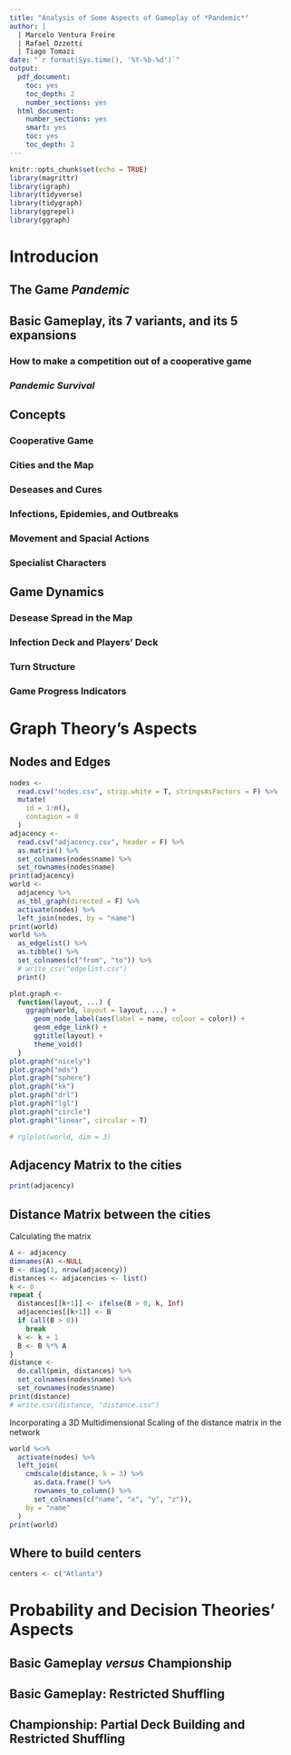 ```yaml
---
title: "Analysis of Some Aspects of Gameplay of *Pandemic*"
author: |
  | Marcelo Ventura Freire
  | Rafael Ozzetti
  | Tiago Tomazi
date: "`r format(Sys.time(), '%Y-%b-%d')`"
output:
  pdf_document:
    toc: yes
    toc_depth: 2
    number_sections: yes
  html_document:
    number_sections: yes
    smart: yes
    toc: yes
    toc_depth: 2
---
```


```r
knitr::opts_chunk$set(echo = TRUE)
library(magrittr)
library(igraph)
library(tidyverse)
library(tidygraph)
library(ggrepel)
library(ggraph)
```

# Introducion 

## The Game *Pandemic*

## Basic Gameplay, its 7 variants, and its 5 expansions

### How to make a competition out of a cooperative game

### *Pandemic Survival*

## Concepts

### Cooperative Game

### Cities and the Map

### Deseases and Cures

### Infections, Epidemies, and Outbreaks

### Movement and Spacial Actions

### Specialist Characters

## Game Dynamics

### Desease Spread in the Map

### Infection Deck and Players' Deck

### Turn Structure

### Game Progress Indicators

# Graph Theory's Aspects

## Nodes and Edges

```r
nodes <- 
  read.csv("nodes.csv", strip.white = T, stringsAsFactors = F) %>%
  mutate(
    id = 1:n(), 
    contagion = 0
  )
adjacency <- 
  read.csv("adjacency.csv", header = F) %>% 
  as.matrix() %>%
  set_colnames(nodes$name) %>%
  set_rownames(nodes$name)
print(adjacency)
world <- 
  adjacency %>%
  as_tbl_graph(directed = F) %>%
  activate(nodes) %>%
  left_join(nodes, by = "name") 
print(world)
world %>% 
  as_edgelist() %>% 
  as.tibble() %>% 
  set_colnames(c("from", "to")) %>%
  # write_csv("edgelist.csv")
  print()
```

```r
plot.graph <- 
  function(layout, ...) {
    ggraph(world, layout = layout, ...) +
      geom_node_label(aes(label = name, colour = color)) + 
      geom_edge_link() +
      ggtitle(layout) +
      theme_void()
  }
plot.graph("nicely")
plot.graph("mds")
plot.graph("sphere")
plot.graph("kk")
plot.graph("drl")
plot.graph("lgl")
plot.graph("circle")
plot.graph("linear", circular = T)
```

```r
# rglplot(world, dim = 3)
```

## Adjacency Matrix to the cities

```r
print(adjacency)
```

## Distance Matrix between the cities

Calculating the matrix

```r
A <- adjacency
dimnames(A) <-NULL
B <- diag(1, nrow(adjacency))
distances <- adjacencies <- list()
k <- 0
repeat {
  distances[[k+1]] <- ifelse(B > 0, k, Inf)
  adjacencies[[k+1]] <- B
  if (all(B > 0))
    break
  k <- k + 1
  B <- B %*% A
}
distance <- 
  do.call(pmin, distances) %>%
  set_colnames(nodes$name) %>%
  set_rownames(nodes$name)
print(distance)
# write.csv(distance, "distance.csv")
```

Incorporating a 3D Multidimensional Scaling of the distance matrix in the network

```r
world %<>%
  activate(nodes) %>%
  left_join(
    cmdscale(distance, k = 3) %>% 
      as.data.frame() %>%
      rownames_to_column() %>%
      set_colnames(c("name", "x", "y", "z")),
    by = "name"
  ) 
print(world)
```



## Where to build centers

```r
centers <- c("Atlanta")

```


# Probability and Decision Theories' Aspects

## Basic Gameplay *versus* Championship

## Basic Gameplay: Restricted Shuffling 

## Championship: Partial Deck Building and Restricted Shuffling 



